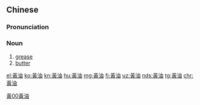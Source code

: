 {{also|黄油}}
==Chinese==
{{zh-forms|s=黄油}}

===Pronunciation===
{{zh-pron
|m=huángyóu
|c=wong4 jau4
|cat=n
}}

===Noun===
{{zh-noun}}

# [[grease]]
# [[butter]]

[[Category:Elementary Mandarin|黃00黃油]]

[[el:黃油]]
[[ko:黃油]]
[[kn:黃油]]
[[hu:黃油]]
[[mg:黃油]]
[[fj:黃油]]
[[uz:黃油]]
[[nds:黃油]]
[[tg:黃油]]
[[chr:黃油]]